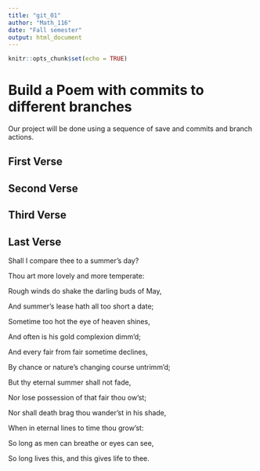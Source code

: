 ```yaml
---
title: "git_01"
author: "Math_116"
date: "Fall semester"
output: html_document
---
```


```r
knitr::opts_chunk$set(echo = TRUE)
```
# Build a Poem with commits to different branches
Our project will be done using a sequence of save and commits and branch actions.
<!-- Do not modify or change any text in "!--" bracketed areas such as this --- these are instructions to
you, if you change any of this the git program will notice it and compromise your git merging strategy !-->

## First Verse 
<!--Put the first five lines of a poem by Lewis Carrol in this section!-->


 

## Second Verse
<!--Put the first five lines of a poem by Robert Frost here!-->



## Third Verse
<!--Put the first two verses of The Walrus and the Carpenter here!-->

 

## Last Verse
<!--Put a short poem of your choice 8-20 lines,here!-->

Shall I compare thee to a summer’s day?  

Thou art more lovely and more temperate:  

Rough winds do shake the darling buds of May,  

And summer’s lease hath all too short a date;  

Sometime too hot the eye of heaven shines,  

And often is his gold complexion dimm'd;  

And every fair from fair sometime declines,  

By chance or nature’s changing course untrimm'd;  

But thy eternal summer shall not fade,  

Nor lose possession of that fair thou ow’st;  

Nor shall death brag thou wander’st in his shade,  

When in eternal lines to time thou grow’st:  

  So long as men can breathe or eyes can see,  

  So long lives this, and this gives life to thee.